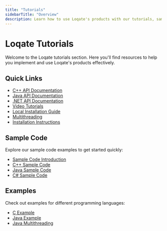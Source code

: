 ```yaml
---
title: "Tutorials"
sidebarTitle: "Overview"
description: Learn how to use Loqate's products with our tutorials, sample code, and examples
---
```


# Loqate Tutorials

Welcome to the Loqate tutorials section. Here you'll find resources to help you implement and use Loqate's products effectively.

## Quick Links

- [C++ API Documentation](/tutorials/cpp-api/)
- [Java API Documentation](/tutorials/java-api/)
- [.NET API Documentation](/tutorials/dotnet-api/)
- [Video Tutorials](/tutorials/loqate-video-tutorials/)
- [Local Installation Guide](/tutorials/local-install-guide/)
- [Multithreading](/tutorials/multithread/)
- [Installation Instructions](/tutorials/loqate-installation-instructions/)

## Sample Code

Explore our sample code examples to get started quickly:

- [Sample Code Introduction](/tutorials/sample-code/introduction/)
- [C++ Sample Code](/tutorials/sample-code/cpp-sample-code/)
- [Java Sample Code](/tutorials/sample-code/java-sample-code/)
- [C# Sample Code](/tutorials/sample-code/cass2-csharp-sample-code/)

## Examples

Check out examples for different programming languages:

- [C Example](/tutorials/examples/c-example/)
- [Java Example](/tutorials/examples/java-example/)
- [Java Multithreading](/tutorials/examples/java-multithread/) 